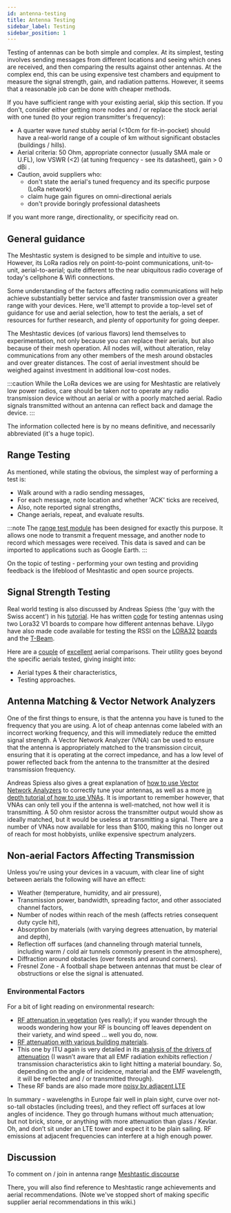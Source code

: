```yaml
---
id: antenna-testing
title: Antenna Testing
sidebar_label: Testing
sidebar_position: 1
---
```


Testing of antennas can be both simple and complex. At its simplest, testing involves sending messages from different locations and seeing which ones are received, and then comparing the results against other antennas. At the complex end, this can be using expensive test chambers and equipment to measure the signal strength, gain, and radiation patterns. However, it seems that a reasonable job can be done with cheaper methods.

If you have sufficient range with your existing aerial, skip this section. If you don't, consider either getting more nodes and / or replace the stock aerial with one tuned (to your region transmitter's frequency):

- A quarter wave _tuned_ stubby aerial (\<10cm for fit-in-pocket) should have a real-world range of a couple of km without significant obstacles (buildings / hills).
- Aerial criteria: 50 Ohm, appropriate connector (usually SMA male or U.FL), low VSWR (\<2) (at tuning frequency - see its datasheet), gain > 0 dBi .
- Caution, avoid suppliers who:
  - don't state the aerial's tuned frequency and its specific purpose (LoRa network)
  - claim huge gain figures on omni-directional aerials
  - don't provide boringly professional datasheets

If you want more range, directionality, or specificity read on.

## General guidance

The Meshtastic system is designed to be simple and intuitive to use. However, its LoRa radios rely on point-to-point communications, unit-to-unit, aerial-to-aerial; quite different to the near ubiquitous radio coverage of today's cellphone & Wifi connections.

Some understanding of the factors affecting radio communications will help achieve substantially better service and faster transmission over a greater range with your devices. Here, we'll attempt to provide a top-level set of guidance for use and aerial selection, how to test the aerials, a set of resources for further research, and plenty of opportunity for going deeper.

The Meshtastic devices (of various flavors) lend themselves to experimentation, not only because you can replace their aerials, but also because of their mesh operation. All nodes will, without alteration, relay communications from any other members of the mesh around obstacles and over greater distances. The cost of aerial investment should be weighed against investment in additional low-cost nodes.

:::caution
While the LoRa devices we are using for Meshtastic are relatively low power radios, care should be taken _not_ to operate any radio transmission device without an aerial or with a poorly matched aerial. Radio signals transmitted without an antenna can reflect back and damage the device.
:::

The information collected here is by no means definitive, and necessarily abbreviated (it's a huge topic).

## Range Testing

As mentioned, while stating the obvious, the simplest way of performing a test is:

- Walk around with a radio sending messages,
- For each message, note location and whether 'ACK' ticks are received,
- Also, note reported signal strengths,
- Change aerials, repeat, and evaluate results.

:::note
The [range test module](/docs/settings/moduleconfig/range-test) has been designed for exactly this purpose. It allows one node to transmit a frequent message, and another node to record which messages were received. This data is saved and can be imported to applications such as Google Earth.
:::

On the topic of testing - performing your own testing and providing feedback is the lifeblood of Meshtastic and open source projects.

## Signal Strength Testing

Real world testing is also discussed by Andreas Spiess (the 'guy with the Swiss accent') in his [tutorial](https://www.youtube.com/watch?v=J3PBL9oLPX8). He has written [code](https://github.com/SensorsIot/Antenna-Tester) for testing antennas using two Lora32 V1 boards to compare how different antennas behave. Lilygo have also made code available for testing the RSSI on the [LORA32](https://github.com/LilyGO/TTGO-LORA32) [boards](https://github.com/Xinyuan-LilyGO/TTGO-LoRa-Series) and the [T-Beam](https://github.com/LilyGO/TTGO-T-Beam).

Here are a [couple](https://medium.com/home-wireless/testing-lora-antennas-at-915mhz-6d6b41ac8f1d) of [excellent](https://medium.com/home-wireless/testing-and-reviewing-lora-antennas-5b37dfa594a3) aerial comparisons. Their utility goes beyond the specific aerials tested, giving insight into:

- Aerial types & their characteristics,
- Testing approaches.

## Antenna Matching & Vector Network Analyzers

One of the first things to ensure, is that the antenna you have is tuned to the frequency that you are using. A lot of cheap antennas come labeled with an incorrect working frequency, and this will immediately reduce the emitted signal strength. A Vector Network Analyzer (VNA) can be used to ensure that the antenna is appropriately matched to the transmission circuit, ensuring that it is operating at the correct impedance, and has a low level of power reflected back from the antenna to the transmitter at the desired transmission frequency.

Andreas Spiess also gives a great explanation of [how to use Vector Network Analyzers](https://www.youtube.com/watch?v=ZpKoLvqOWyc) to correctly tune your antennas, as well as a more [in depth tutorial of how to use VNAs](https://www.youtube.com/watch?v=_pjcEKQY_Tk). It is important to remember however, that VNAs can only tell you if the antenna is well-matched, not how well it is transmitting. A 50 ohm resistor across the transmitter output would show as ideally matched, but it would be useless at transmitting a signal. There are a number of VNAs now available for less than $100, making this no longer out of reach for most hobbyists, unlike expensive spectrum analyzers.

## Non-aerial Factors Affecting Transmission

Unless you're using your devices in a vacuum, with clear line of sight between aerials the following will have an effect:

- Weather (temperature, humidity, and air pressure),
- Transmission power, bandwidth, spreading factor, and other associated channel factors,
- Number of nodes within reach of the mesh (affects retries consequent duty cycle hit),
- Absorption by materials (with varying degrees attenuation, by material and depth),
- Reflection off surfaces (and channeling through material tunnels, including warm / cold air tunnels commonly present in the atmosphere),
- Diffraction around obstacles (over forests and around corners).
- Fresnel Zone - A football shape between antennas that must be clear of obstructions or else the signal is attenuated.

### Environmental Factors

For a bit of light reading on environmental research:

- [RF attenuation in vegetation](https://web.archive.org/web/20201216041455/https://www.itu.int/dms_pubrec/itu-r/rec/p/R-REC-P.833-9-201609-I!!PDF-E.pdf) (yes really); if you wander through the woods wondering how your RF is bouncing off leaves dependent on their variety, and wind speed … well you do, now.
- [RF attenuation with various building materials](https://www.ofcom.org.uk/__data/assets/pdf_file/0016/84022/building_materials_and_propagation.pdf).
- This one by ITU again is very detailed in its [analysis of the drivers of attenuation](https://web.archive.org/web/20211005174833/https://www.itu.int/dms_pubrec/itu-r/rec/p/R-REC-P.2040-1-201507-I!!PDF-E.pdf) (I wasn’t aware that all EMF radiation exhibits reflection / transmission characteristics akin to light hitting a material boundary. So, depending on the angle of incidence, material and the EMF wavelength, it will be reflected and / or transmitted through).
- These RF bands are also made more [noisy by adjacent LTE](https://www.ofcom.org.uk/__data/assets/pdf_file/0023/55922/lte-coexistence.pdf)

In summary - wavelengths in Europe fair well in plain sight, curve over not-so-tall obstacles (including trees), and they reflect off surfaces at low angles of incidence. They go through humans without much attenuation; but not brick, stone, or anything with more attenuation than glass / Kevlar. Oh, and don’t sit under an LTE tower and expect it to be plain sailing. RF emissions at adjacent frequencies can interfere at a high enough power.

## Discussion

To comment on / join in antenna range [Meshtastic discourse](https://meshtastic.discourse.group/t/antenna-improved-range/227/35?u=sens8tion)

There, you will also find reference to Meshtastic range achievements and aerial recommendations. (Note we've stopped short of making specific supplier aerial recommendations in this wiki.)
